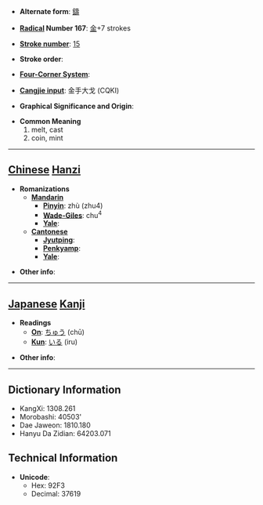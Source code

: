 * '''Alternate form''': [[鑄]]

* '''[[Wiktionary:Chinese radical index| Radical]] Number 167''': [[Wiktionary:Chinese radical index 金|金]]+7 strokes

* '''[[Wiktionary:Chinese total strokes index|Stroke number]]''': [[Wiktionary:Chinese total strokes index 15|15]]

* '''Stroke order''': 

* '''[[Wiktionary:Chinese four corner index|Four-Corner System]]''': 

* '''[[Wiktionary:Chinese Cangjie index|Cangjie input]]''': 金手大戈 (CQKI)

* '''Graphical Significance and Origin''': 

* '''Common Meaning'''
*#melt, cast
*# coin, mint


----

== [[Chinese]] [[Hanzi]] ==

* '''Romanizations'''
** '''[[Mandarin]]'''
*** '''[[Pinyin]]''': zhù (zhu4)
*** '''[[Wade-Giles]]''': chu<sup>4</sup>
*** '''[[Yale]]''': 
** '''[[Cantonese]]'''
*** '''[[Jyutping]]''':
*** '''[[Penkyamp]]''': 
*** '''[[Yale]]''': 

* '''Other info''': 

----

== [[Japanese]] [[Kanji]] ==

* '''Readings'''
** '''[[On]]''': [[ちゅう]] (chū)
** '''[[Kun]]''': [[いる]] (iru)

* '''Other info''':  

----

== Dictionary Information ==

* KangXi: 1308.261
* Morobashi: 40503'
* Dae Jaweon: 1810.180
* Hanyu Da Zidian: 64203.071

== Technical Information ==

* '''Unicode''':
** Hex: 92F3
** Decimal: 37619